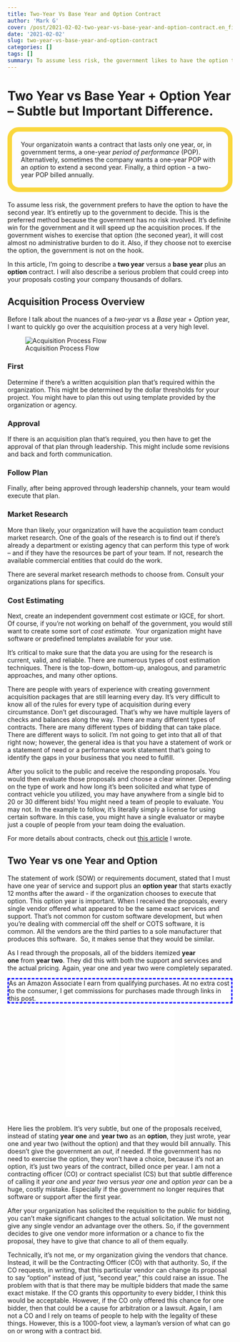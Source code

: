 ```yaml
---
title: Two-Year Vs Base Year and Option Contract
author: 'Mark G'
cover: /post/2021-02-02-two-year-vs-base-year-and-option-contract.en_files/contract with option year.jpg
date: '2021-02-02'
slug: two-year-vs-base-year-and-option-contract
categories: []
tags: []
summary: To assume less risk, the government likes to have the option to have the second year contract exercised, or not. It's a win for the government and it will speed up the acquisition process. This is beecause the government does wish to exercise the option, it will cost almost no administrative burden to do it.
---
```


<style>
#border_1 {
    border-style: dashed;
    border-width: 3px;
    border-left-width: 3px;
    border-right-width: 3px;
    border-color: blue;
}

#aside {
    border: 10px solid #fad73d;
    border-radius: 25px;
    padding: 20px 20px 20px;
    margin-bottom: 20px;
</style>

Two Year vs Base Year + Option Year -- Subtle but Important Difference.
======================================================================

<p id="aside">Your organizatoin wants a contract that lasts only one year, or, in government terms, a one-year *period of performance* (POP). Alternatively, sometimes the company wants a one-year POP with an *option* to extend a second year. Finally, a third option - a two-year POP billed annually. </p>

To assume less risk, the government prefers to have the option to have the second year. It's entiretly up to the government to decide. This is the preferred method because the government has no risk involved. It's definite win for the government and it will speed up the acquisition proces. If the government wishes to exercise that option (the seconed year), it will cost almost no administrative burden to do it. Also, if they choose not to exercise the option, the government is not on the hook.

In this article, I'm going to describe a **two year** versus a **base year** plus an **option** contract. I will also describe a serious problem that could creep into your proposals costing your company thousands of dollars.  

Acquisition Process Overview
----------------------------

Before I talk about the nuances of a *two-year* vs a *Base* year + *Option* year, I want to quickly go over the acquisition process at a very high level.

![Acquisition Process Flow](/post/2021-02-02-two-year-vs-base-year-and-option-contract.en_files/Screen Shot 2021-02-14 at 2.22.02 PM.png)

### First

Determine if there's a written acquisition plan that's required within the organization. This might be determined by the dollar thresholds for your project. You might have to plan this out using template provided by the organization or agency.

### Approval

If there is an acquisition plan that's required, you then have to get the approval of that plan through leadership. This might include some revisions and back and forth communication. 

### Follow Plan

Finally, after being approved through leadership channels, your team would execute that plan. 

### Market Research

More than likely, your organization will have the acquiistion team conduct market research. One of the goals of the research is to find out if there's already a department or existing agency that can perform this type of work -- and if they have the resources be part of your team. If not, research the available commercial entities that could do the work. 

There are several market research methods to choose from. Consult your organizations plans for specifics.

### Cost Estimating

Next, create an independent government cost estimate or IGCE, for short. Of course, if you're not working on behalf of the government, you would still want to create some sort of *cost estimate.*  Your organization might have software or predefined templates available for your use. 

It's critical to make sure that the data you are using for the research is current, valid, and reliable. There are numerous types of cost estimation techniques. There is the top-down, bottom-up, analogous, and parametric approaches, and many other options.

There are people with years of experience with creating government acquisition packages that are still learning every day. It's very difficult to know all of the rules for every type of acquisition during every circumstance. Don't get discouraged. That's why we have multiple layers of checks and balances along the way. There are many different types of contracts. There are many different types of bidding that can take place. There are different ways to solicit. I'm not going to get into that all of that right now; however, the general idea is that you have a statement of work or a statement of need or a performance work statement that's going to identify the gaps in your business that you need to fulfill.

After you solicit to the public and receive the responding proposals. You would then evaluate those proposals and choose a clear winner. Depending on the type of work and how long it's been solicited and what type of contract vehicle you utilized, you may have anywhere from a single bid to 20 or 30 different bids! You might need a team of people to evaluate. You may not. In the example to follow, it's literally simply a license for using certain software. In this case, you might have a single evaluator or maybe just a couple of people from your team doing the evaluation.

For more details about contracts, check out <a href="/post/contracts-overview-cradle-to-grave/">this article</a> I wrote.

Two Year vs one Year and Option
-------------------------------

The statement of work (SOW) or requirements document, stated that I must have one year of service and support plus an **option year** that starts exactly 12 months after the award - if the organization chooses to execute that option. This option year is important. When I received the proposals, every single vendor offered what appeared to be the same exact services and support. That's not common for custom software development, but when you're dealing with commercial off the shelf or COTS software, it is common. All the vendors are the third parties to a sole manufacturer that produces this software.  So, it makes sense that they would be similar.

As I read through the proposals, all of the bidders itemized **year one** from **year two**. They did this with both the support and services and the actual pricing. Again, year one and year two were completely separated.

<p id="border_1">As an Amazon Associate I earn from qualifying purchases. At no extra cost to the consumer, I get commissions for purchases made through links in this post.</p>

<p align="center"><iframe style="width:120px;height:240px;" marginwidth="0" marginheight="0" scrolling="no" frameborder="0" src="//ws-na.amazon-adsystem.com/widgets/q?ServiceVersion=20070822&OneJS=1&Operation=GetAdHtml&MarketPlace=US&source=ac&ref=qf_sp_asin_til&ad_type=product_link&tracking_id=hatro-20&marketplace=amazon&amp;region=US&placement=1884956327&asins=1884956327&linkId=3c218600ae0c12c24a0cc2adbaa62c4f&show_border=true&link_opens_in_new_window=true&price_color=333333&title_color=0066c0&bg_color=ffffff">
    </iframe><iframe style="width:120px;height:240px;" marginwidth="0" marginheight="0" scrolling="no" frameborder="0" src="//ws-na.amazon-adsystem.com/widgets/q?ServiceVersion=20070822&OneJS=1&Operation=GetAdHtml&MarketPlace=US&source=ac&ref=qf_sp_asin_til&ad_type=product_link&tracking_id=hatro-20&marketplace=amazon&amp;region=US&placement=B00UVXZCPO&asins=B00UVXZCPO&linkId=43901c5caf0eda0a96222ef182dd35c0&show_border=true&link_opens_in_new_window=true&price_color=333333&title_color=0066c0&bg_color=ffffff">
    </iframe></p>
    
Here lies the problem. It's very subtle, but one of the proposals received, instead of stating **year one** and **year two** as an **option**, they just wrote, year one and year two (without the option) and that they would bill annually. This doesn't give the government an *out*, if needed. If the government has no need to exercise the option, they won't have a choice, because it's not an option, it's just two years of the contract, billed once per year. I am not a contracting officer (CO) or contract specialist (CS) but that subtle difference of calling it *year one* and *year two* versus *year one* and *option year* can be a huge, costly mistake. Especially if the government no longer requires that software or support after the first year.

After your organization has solicited the requisition to the public for bidding, you can't make significant changes to the actual solicitation. We must not give any single vendor an advantage over the others. So, if the government decides to give one vendor more information or a chance to fix the proposal, they have to give that chance to all of them equally.

Technically, it's not me, or my organization giving the vendors that chance. Instead, it will be the Contracting Officer (CO) with that authority. So, if the CO requests, in writing, that this particular vendor can change its proposal to say "option" instead of just, "second year," this could raise an issue. The problem with that is that there may be multiple bidders that made the same exact mistake. If the CO grants this opportunity to every bidder, I think this would be acceptable. However, if the CO only offered this chance for one bidder, then that could be a cause for arbitration or a lawsuit. Again, I am not a CO and I rely on teams of people to help with the legality of these things. However, this is a 1000-foot view, a layman's version of what can go on or wrong with a contract bid.